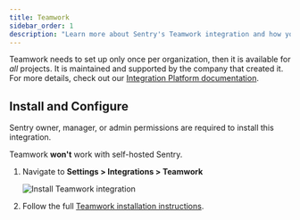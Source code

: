 ```yaml
---
title: Teamwork
sidebar_order: 1
description: "Learn more about Sentry's Teamwork integration and how you can turn Sentry issues into Teamwork tasks to streamline team collaboration and your development workflows."
---
```


Teamwork needs to set up only once per organization, then it is available for _all_ projects. It is maintained and supported by the company that created it. For more details, check out our [Integration Platform documentation](/organization/integrations/integration-platform/).

## Install and Configure

<Note>

Sentry owner, manager, or admin permissions are required to install this integration.

Teamwork **won't** work with self-hosted Sentry.

</Note>

1. Navigate to **Settings > Integrations > Teamwork**

   ![Install Teamwork integration](./img/teamwork.png)

2. Follow the full [Teamwork installation instructions](https://support.teamwork.com/projects/sentry).
